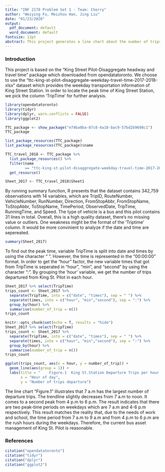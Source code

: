 ```yaml
---
title: "INF 2178 Problem Set 1 - Team: Cherry"
author: "Weiying Fu, Meizhou Han, Jing Liu"
date: "01/23/2020"
output:
  pdf_document: default
  word_document: default
fontsize: 12pt
abstract: This project generates a line chart about the number of trips departured from King Street Station hourly of Toronto TTC system in 2017. Figure 1 shows that 7 a.m is the peak time of a day and has the largest number of trips departured. This situation matches the real life situation that 7 a.m is the rush hours at work. The analysis results aim to oversee the trips management of TTC system so that the system can be adjusted timely and become more efficient. 
---
```

### Introduction
This project is based on the "King Street Pilot-Disaggregate headway and travel time" package which downloaded from opendatatoronto. We choose to use the "ttc-king-st-pilot-disaggregate-weekday-travel-time-2017-2018-xlsx" dataset which provides the weekday transportation information of King Street Station. In order to locate the peak time of King Street Station, we pick the column 'TripTime' for further analysis.

```r
library(opendatatoronto)
library(tidyr)
library(dplyr, warn.conflicts = FALSE)
library(ggplot2)

TTC_package <- show_package("e74ba0ba-07c8-4a18-bac9-57bd2b9698c1")
TTC_package

list_package_resources(TTC_package)
list_package_resources(TTC_package)$name

TTC_travel_2018 <- TTC_package %>% 
  list_package_resources() %>% 
  filter(name 
         == "ttc-king-st-pilot-disaggregate-weekday-travel-time-2017-2018-xlsx") %>% 
  get_resource()

Sheet_2017 <- TTC_travel_2018$Sheet1
```
By running summary function, R presents that the dataset contains 342,759 observations with 14 variables, which are TripID, RouteNumber, VehicleNumber, RunNumber, Direction, FromStopAbbr, FromStopName, ToStopAbbr, ToStopName, TimePeriod, ObservedDate, TripTime, RunningTime, and Speed. The type of vehicle is a bus and this pilot contains 31 lines in total. Overall, this is a high quality dataset, there's no missing value or outliers. One weakness might be the format of the 'Triptime' column. It would be more convinient to analyze if the date and time are sepereated.
```r
summary(Sheet_2017)
```
To find out the peak time, variable TripTime is split into date and times by using the character “ ”. However, the time is represented in the “00:00:00” format. In order to get the "hour" factor, the new variable times that got from TripTime is seperated in "hour", "min", and "second" by using the character ":". By grouping the 'hour' variable, we get the number of trips departured from King St. Pilot in each hour.  
```r
Sheet_2017 %>% select(TripTime)
trips_count <- Sheet_2017 %>% 
  separate(TripTime, into = c("date", "times"), sep = " ") %>%
  separate(times, into = c("hour", "min","second"), sep = ":") %>%
  group_by(hour) %>%
  summarise(number_of_trip = n())
trips_count
```

```r
knitr::opts_chunk$set(echo = T, results = "hide")
Sheet_2017 %>% select(TripTime)
trips_count <- Sheet_2017 %>% 
  separate(TripTime, into = c("date", "times"), sep = " ") %>%
  separate(times, into = c("hour", "min","second"), sep = ":") %>%
  group_by(hour) %>%
  summarise(number_of_trip = n())
trips_count
```

```r
ggplot(trips_count, aes(x = hour, y = number_of_trip)) +
  geom_line(aes(group = 1)) +
  labs(title = "    Figure.1  King St.Station Departure Trips per hour, 2017", 
       x = "Hour of day", 
       y = "Number of trips departure")
```
The line chart "Figure.1" illustrates that 7 a.m has the largest number of departure trips. The trendline slightly decreases from 7 a.m to noon. It comes to a second peak from 4 p.m to 6 p.m. The result indicates that there are two peak-time periods on weekdays which are 7 a.m and 4-6 p.m respectively. This result matches the reality that, due to the needs of work and school, the time period from 7 a.m to 9 a.m and from 4 p.m to 6 p.m are the rush hours during the weekdays. Therefore, the current bus asset management of King St. Pilot is reasonable.


### References
```r
citation("opendatatoronto")
citation("tidyr")
citation("dplyr")
citation("ggplot2")
```

